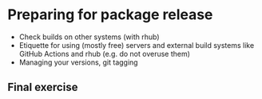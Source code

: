 # Preparing for package release

- Check builds on other systems (with rhub)
- Etiquette for using (mostly free) servers and external build systems like GitHub Actions and rhub (e.g. do not overuse them)
- Managing your versions, git tagging



## Final exercise

<!-- NOTE: Preferably something linked to working towards completing the project assignments, maybe to be used as a milestone? -->


